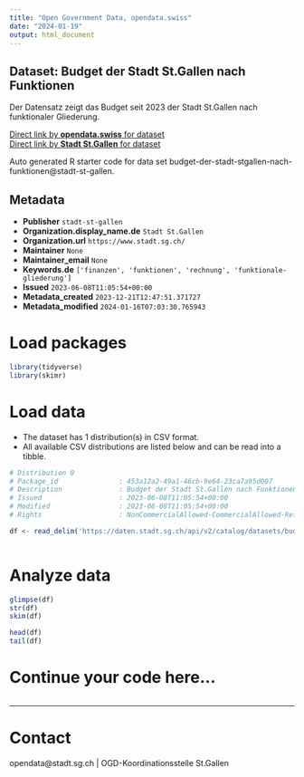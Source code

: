 ```yaml
---
title: "Open Government Data, opendata.swiss"
date: "2024-01-19"
output: html_document
---
```


## Dataset: Budget der Stadt St.Gallen nach Funktionen

Der Datensatz zeigt das Budget seit 2023 der Stadt St.Gallen nach funktionaler Gliederung.

[Direct link by **opendata.swiss** for dataset](https://opendata.swiss/de/dataset/budget-der-stadt-st-gallen-nach-funktionen)<br>
[Direct link by **Stadt St.Gallen** for dataset](https://daten.stadt.sg.ch/explore/dataset/budget-der-stadt-stgallen-nach-funktionen/)

Auto generated R starter code for data set budget-der-stadt-stgallen-nach-funktionen@stadt-st-gallen.

## Metadata

- **Publisher** `stadt-st-gallen`
- **Organization.display_name.de** `Stadt St.Gallen`
- **Organization.url** `https://www.stadt.sg.ch/`
- **Maintainer** `None`
- **Maintainer_email** `None`
- **Keywords.de** `['finanzen', 'funktionen', 'rechnung', 'funktionale-gliederung']`
- **Issued** `2023-06-08T11:05:54+00:00`
- **Metadata_created** `2023-12-21T12:47:51.371727`
- **Metadata_modified** `2024-01-16T07:03:30.765943`


# Load packages

```r

library(tidyverse)
library(skimr)

```

# Load data

-   The dataset has 1 distribution(s) in CSV format.
-   All available CSV distributions are listed below and can be read into a tibble.

```r

# Distribution 0
# Package_id               : 453a12a2-49a1-46cb-9e64-23ca7a95d007
# Description              : Budget der Stadt St.Gallen nach Funktionen (csv)
# Issued                   : 2023-06-08T11:05:54+00:00
# Modified                 : 2023-06-08T11:05:54+00:00
# Rights                   : NonCommercialAllowed-CommercialAllowed-ReferenceRequired

df <- read_delim('https://daten.stadt.sg.ch/api/v2/catalog/datasets/budget-der-stadt-stgallen-nach-funktionen/exports/csv')



```

# Analyze data

```r

glimpse(df)
str(df)
skim(df)

head(df)
tail(df)

```

# Continue your code here...

```r

```

------------------------------------------------------------------------

# Contact

opendata@stadt.sg.ch | OGD-Koordinationsstelle St.Gallen
